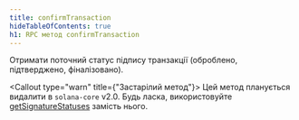 ```yaml
---
title: confirmTransaction
hideTableOfContents: true
h1: RPC метод confirmTransaction
---
```


Отримати поточний статус підпису транзакції (оброблено, підтверджено,
фіналізовано).

<Callout type="warn" title={"Застарілий метод"}>
  Цей метод планується видалити в `solana-core` v2.0. Будь ласка, використовуйте
  [getSignatureStatuses](/docs/rpc/http/getsignaturestatuses) замість нього.
</Callout>
